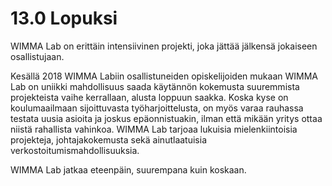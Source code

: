 # 13.0 Lopuksi

WIMMA Lab on erittäin intensiivinen projekti, joka jättää jälkensä jokaiseen osallistujaan.

Kesällä 2018 WIMMA Labiin osallistuneiden opiskelijoiden mukaan WIMMA Lab on uniikki mahdollisuus saada käytännön kokemusta suuremmista projekteista vaihe kerrallaan, alusta loppuun saakka. Koska kyse on koulumaailmaan sijoittuvasta työharjoittelusta, on myös varaa rauhassa testata uusia asioita ja joskus epäonnistuakin, ilman että mikään yritys ottaa niistä rahallista vahinkoa. WIMMA Lab tarjoaa lukuisia mielenkiintoisia projekteja, johtajakokemusta sekä ainutlaatuisia verkostoitumismahdollisuuksia.

WIMMA Lab jatkaa eteenpäin, suurempana kuin koskaan.
